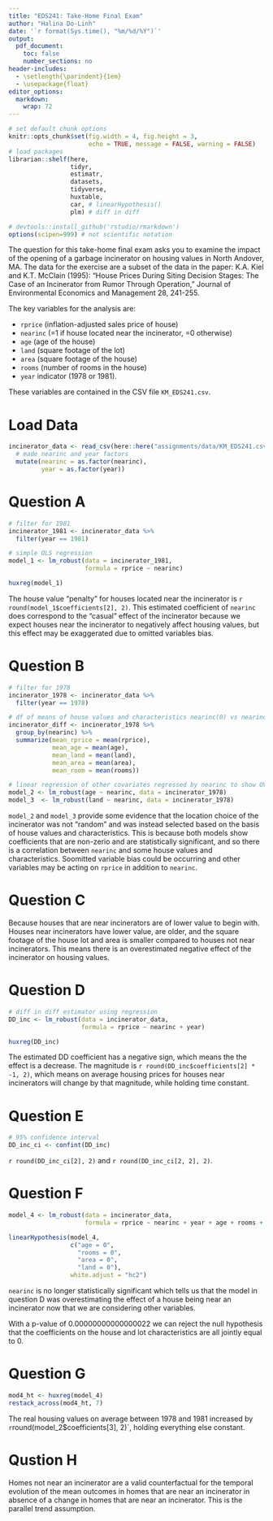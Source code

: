 ```yaml
---
title: "EDS241: Take-Home Final Exam"
author: "Halina Do-Linh"
date: '`r format(Sys.time(), "%m/%d/%Y")`'
output: 
  pdf_document:
    toc: false
    number_sections: no
header-includes:
  - \setlength{\parindent}{1em}
  - \usepackage{float}
editor_options: 
  markdown: 
    wrap: 72
---
```


```r
# set default chunk options
knitr::opts_chunk$set(fig.width = 4, fig.height = 3, 
                      echo = TRUE, message = FALSE, warning = FALSE)
# load packages
librarian::shelf(here,
                 tidyr,
                 estimatr,
                 datasets,
                 tidyverse,
                 huxtable,
                 car, # linearHypothesis()
                 plm) # diff in diff   

# devtools::install_github('rstudio/rmarkdown')
options(scipen=999) # not scientific notation
```

\noindent The question for this take-home final exam asks you to examine the impact of the opening of a garbage incinerator on housing values in North Andover, MA. The data for the exercise are a subset of the data in the paper: K.A. Kiel and K.T. McClain (1995): “House Prices During Siting Decision Stages: The Case of an Incinerator from Rumor Through Operation,” Journal of Environmental Economics and Management 28, 241-255.

\noindent The key variables for the analysis are: 

- `rprice` (inflation-adjusted sales price of house)
- `nearinc` (=1 if house located near the incinerator, =0 otherwise)
- `age` (age of the house)
- `land` (square footage of the lot)
- `area` (square footage of the house)
- `rooms` (number of rooms in the house)
- `year` indicator (1978 or 1981).

\noindent These variables are contained in the CSV file `KM_EDS241.csv`.

# Load Data

```r
incinerator_data <- read_csv(here::here("assignments/data/KM_EDS241.csv")) %>% 
  # made nearinc and year factors
  mutate(nearinc = as.factor(nearinc),
         year = as.factor(year))
```

# Question A

```r
# filter for 1981
incinerator_1981 <- incinerator_data %>% 
  filter(year == 1981)

# simple OLS regression
model_1 <- lm_robust(data = incinerator_1981, 
                     formula = rprice ~ nearinc)

huxreg(model_1)
```

\noindent \textbf{Answer:} The house value "penalty" for houses located near the incinerator is `r round(model_1$coefficients[2], 2)`. This estimated coefficient of `nearinc` does correspond to the "casual" effect of the incinerator because we expect houses near the incinerator to negatively affect housing values, but this effect may be exaggerated due to omitted variables bias.

# Question B

```r
# filter for 1978 
incinerator_1978 <- incinerator_data %>%
  filter(year == 1978) 

# df of means of house values and characteristics nearinc(0) vs nearinc(1)
incinerator_diff <- incinerator_1978 %>%
  group_by(nearinc) %>%
  summarize(mean_rprice = mean(rprice),
            mean_age = mean(age),
            mean_land = mean(land),
            mean_area = mean(area),
            mean_room = mean(rooms))

# linear regression of other covariates regressed by nearinc to show OVB 
model_2 <- lm_robust(age ~ nearinc, data = incinerator_1978)
model_3  <- lm_robust(land ~ nearinc, data = incinerator_1978)
```

\noindent \textbf{Answer:} `model_2` and `model_3` provide some evidence that the location choice of the incinerator was not "random" and was instead selected based on the basis of house values and characteristics. This is because both models show coefficients that are non-zerio and are statistically significant, and so there is a correlation between `nearinc` and some house values and characteristics. Soomitted variable bias could be occurring and other variables may be acting on `rprice` in addition to `nearinc`. 

\newpage

# Question C

\noindent \textbf{Answer:} Because houses that are near incinerators are of lower value to begin with. Houses near incinerators have lower value, are older, and the square footage of the house lot and area is smaller compared to houses not near incinerators. This means there is an overestimated negative effect of the incinerator on housing values.

# Question D

```r
# diff in diff estimator using regression
DD_inc <- lm_robust(data = incinerator_data,
                    formula = rprice ~ nearinc + year)

huxreg(DD_inc)
```

\noindent \textbf{Answer:} The estimated DD coefficient has a negative sign, which means the the effect is a decrease. The magnitude is `r round(DD_inc$coefficients[2] * -1, 2)`, which means on average housing prices for houses near incinerators will change by that magnitude, while holding time constant.

# Question E

```r
# 95% confidence interval 
DD_inc_ci <- confint(DD_inc)
```

\noindent \textbf{Answer:} `r round(DD_inc_ci[2], 2)` and `r round(DD_inc_ci[2, 2], 2)`.

\newpage

# Question F

```r
model_4 <- lm_robust(data = incinerator_data, 
                     formula = rprice ~ nearinc + year + age + rooms + area + land)

linearHypothesis(model_4,
                 c("age = 0",
                   "rooms = 0",
                   "area = 0",
                   "land = 0"),
                 white.adjust = "hc2")
```

\noindent \textbf{Answer:} `nearinc` is no longer statistically significant which tells us that the model in question D was overestimating the effect of a house being near an incinerator now that we are considering other variables.

\noindent With a p-value of 0.00000000000000022 we can reject the null hypothesis that the coefficients on the house and lot characteristics are all jointly equal to 0.

# Question G

```r
mod4_ht <- huxreg(model_4)
restack_across(mod4_ht, 7)
```

\noindent \textbf{Answer:} The real housing values on average between 1978 and 1981 increased by `r `round(model_2$coefficients[3], 2)`, holding everything else constant. 

# Qustion H

\noindent \textbf{Answer:} Homes not near an incinerator are a valid counterfactual for the temporal evolution of the mean outcomes in homes that are near an incinerator in absence of a change in homes that are near an incinerator. This is the parallel trend assumption. 





